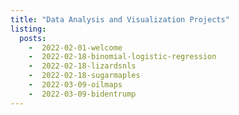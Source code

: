 ```yaml
---
title: "Data Analysis and Visualization Projects"
listing: 
  posts:
    -  2022-02-01-welcome
    -  2022-02-18-binomial-logistic-regression
    -  2022-02-18-lizardsnls
    -  2022-02-18-sugarmaples
    -  2022-03-09-oilmaps
    -  2022-03-09-bidentrump
---
```

